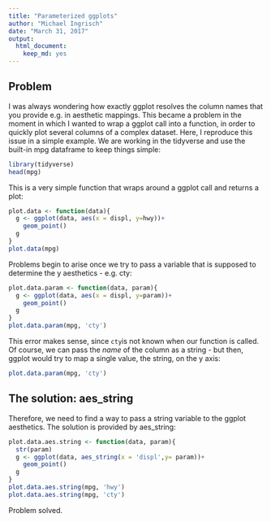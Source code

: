 ```yaml
---
title: "Parameterized ggplots"
author: "Michael Ingrisch"
date: "March 31, 2017"
output: 
  html_document: 
    keep_md: yes
---
```

## Problem

I was always wondering how exactly ggplot resolves the column names that you provide e.g. in aesthetic mappings.
This became a problem in the moment in which I wanted to wrap a ggplot call into a function, in order to quickly plot several columns of a complex dataset. Here, I reproduce this issue in a simple example.
We are working in the tidyverse and use the built-in mpg dataframe to keep things simple:
```r
library(tidyverse)
head(mpg)

```
This is a very simple function that wraps around a ggplot call and returns a plot:
```r
plot.data <- function(data){
  g <- ggplot(data, aes(x = displ, y=hwy))+
    geom_point()
  g
}
plot.data(mpg)
```
Problems begin to arise once we try to pass a variable that is supposed to determine the y aesthetics - e.g. cty:

```r
plot.data.param <- function(data, param){
  g <- ggplot(data, aes(x = displ, y=param))+
    geom_point()
  g
}
plot.data.param(mpg, 'cty')
```
This error makes sense, since `cty`is not known when our function is called. Of course, we can pass the _name_ of the column as a string - but then, ggplot would try to map a single value, the string, on the y axis:

```r
plot.data.param(mpg, 'cty')
```

## The solution: aes_string

Therefore, we need to find a way to pass a string variable to the ggplot aesthetics. The solution is provided by aes_string:

```r
plot.data.aes.string <- function(data, param){
  str(param)
  g <- ggplot(data, aes_string(x = 'displ',y= param))+
    geom_point()
  g
}
plot.data.aes.string(mpg, 'hwy')
plot.data.aes.string(mpg, 'cty')
```
Problem solved.


